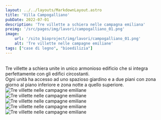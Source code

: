 ```yaml
---
layout: ../../layouts/MarkdownLayout.astro
title: 'Villa Campogalliano'
pubDate: 2022-07-01
description: 'Tre villette a schiera nelle campagna emiliana'
preimg: '/src/pages/img/lavori/campogalliano_01.png'
image:
    url: '/sito_bioproject/img/lavori/campogalliano_01.png'
    alt: 'Tre villette nelle campagne emiliane'
tags: ["case di legno", "bioedilizia"]
---
```


<br />
Tre villette a schiera unite in unico armonioso edificio che si integra perfettamente con gli edifici circostanti. <br/>
Ogni unità ha accesso ad uno spazioso giardino e a due piani con zona giorno al piano inferiore e zona notte a quello superiore.
<br />


<div class="w-75 mx-auto vstack gap-1">
    <Image src={Vista_01} alt="Tre villette nelle campagne emiliane" class="img-fluid" />
    <br />
    <Image src={Vista_02} alt="Tre villette nelle campagne emiliane" class="img-fluid" /> 
    <br />
    <Image src={Vista_03} alt="Tre villette nelle campagne emiliane" class="img-fluid" />
    <br />
    <Image src={Vista_04} alt="Tre villette nelle campagne emiliane" class="img-fluid" />
    <br />
    <Image src={Vista_05} alt="Tre villette nelle campagne emiliane" class="img-fluid" />
</div>